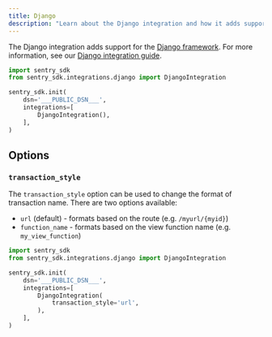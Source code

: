 ```yaml
---
title: Django
description: "Learn about the Django integration and how it adds support for the Django framework."
---
```


The Django integration adds support for the [Django framework](https://djangoproject.com/). For more information, see our [Django integration guide](/platforms/python/guides/django/).

```python
import sentry_sdk
from sentry_sdk.integrations.django import DjangoIntegration

sentry_sdk.init(
    dsn='___PUBLIC_DSN___',
    integrations=[
        DjangoIntegration(),
    ],
)
```

## Options

### `transaction_style`

The `transaction_style` option can be used to change the format of transaction name. There are two options available:

- `url` (default) - formats based on the route (e.g. `/myurl/{myid}`)
- `function_name` - formats based on the view function name (e.g. `my_view_function`)

```python
import sentry_sdk
from sentry_sdk.integrations.django import DjangoIntegration

sentry_sdk.init(
    dsn='___PUBLIC_DSN___',
    integrations=[
        DjangoIntegration(
            transaction_style='url',
        ),
    ],
)
```
